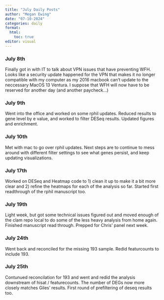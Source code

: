 ```yaml
---
title: "July Daily Posts"
author: "Megan Ewing"
date: "07-10-2024"
categories: daily
format: 
  html:
    toc: true
editor: visual
---
```


### July 8th

Finally got in with IT to talk about VPN issues that have preventing WFH. Looks like a security update happened for the VPN that makes it no longer compatible with my computer as my 2016 macbook can't update to the neccessary MacOS 13 Ventura. I suppose that WFH will now have to be reserved for another day (and another paycheck...)

### July 9th

Went into the office and worked on some rphil updates. Reduced results to gene level by e value, and worked to filter DESeq results. Updated figures and enrichment.

### July 10th

Met with mac to go over rphil updates. Next steps are to continue to mess around with different filter settings to see what genes persist, and keep updating visualizations.

### July 17th

Worked on DESeq and Heatmap code to 1) clean it up to make it a bit more clear and 2) refine the heatmaps for each of the analysis so far. Started first readthrough of the rphil manuscript too.

### July 19th

Light week, but got some technical issues figured out and moved enough of the clam repo local to do some of the less heavy analysis from home again. Finished manuscript read through. Prepped for Chris' panel next week.

### July 24th

Went back and reconciled for the missing 193 sample. Redid featurcounts to include 193.

### July 25th

Contunued reconcilation for 193 and went and redid the analysis downstream of hisat / featurecounts. The number of DEGs now more closely matches Giles' results. First round of prefiltering of deseq results too.
